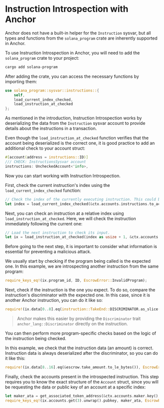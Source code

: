 
# Instruction Introspection with Anchor

Anchor does not have a built-in helper for the `Instruction` sysvar, but all types and functions from the `solana_program` crate are inherently supported in Anchor.

To use Instruction Introspection in Anchor, you will need to add the `solana_program` crate to your project:

```sh
cargo add solana-program
```

After adding the crate, you can access the necessary functions by importing them:

```rust
use solana_program::sysvar::instructions::{
    self,
    load_current_index_checked, 
    load_instruction_at_checked
}; 
```

<ArticleSection name="How to use Introspection" id="how-to-use-introspection" level="h2" />

As mentioned in the introduction, Instruction Introspection works by deserializing the data from the `Instruction` sysvar account to provide details about the instructions in a transaction.

Even though the `load_instruction_at_checked` function verifies that the account being deserialized is the correct one, it is good practice to add an additional check to your account struct:

```rust
#[account(address = instructions::ID)]
/// CHECK: InstructionsSysvar account
instructions: UncheckedAccount<'info>,
```

Now you can start working with Instruction Introspection.

First, check the current instruction's index using the `load_current_index_checked` function:

```rust
// Check the index of the currently executing instruction. This could be in a different position than [0]).
let index = load_current_index_checked(&ctx.accounts.instructions.to_account_info())?;
```

Next, you can check an instruction at a relative index using `load_instruction_at_checked`. Here, we will check the
instruction immediately following the current one:

```rust
// Load the next instruction to check its input.
let ix = load_instruction_at_checked(index as usize + 1, &ctx.accounts.instructions.to_account_info())?;
```

Before going to the next step, it is important to consider what information is essential for preventing a malicious
attack.

We usually start by checking if the program being called is the expected one. In this example, we are introspecting another instruction from the same program:

```rust
require_keys_eq!(ix.program_id, ID, EscrowError::InvalidProgram);
```

Next, check if the instruction is the one you expect. To do so, compare the instruction's discriminator with the expected one. In this case, since it is another Anchor instruction, you can do it like so:

```rust
require!(ix.data[0..8].eq(instruction::TakeEnd::DISCRIMINATOR.as_slice()), EscrowError::InvalidIx);
```

> Anchor makes this easier by providing the `Discriminator` trait `anchor_lang::Discriminator` directly on the
instruction.

You can then perform more program-specific checks based on the logic of the instruction being checked.

In this example, we check that the instruction data (an amount) is correct. Instruction data is always deserialized after the discriminator, so you can do it like this:

```rust
require!(ix.data[8..16].eq(&escrow.take_amount.to_le_bytes()), EscrowError::InvalidAmount);
```

Finally, check the accounts present in the introspected instruction. This step requires you to know the exact structure of the `Account` struct, since you will be requesting the data or public key of an account at a specific index:

```rust
let maker_ata = get_associated_token_address(&ctx.accounts.maker.key(), &escrow.mint_b);
require_keys_eq!(ix.accounts.get(3).unwrap().pubkey, maker_ata, EscrowError::InvalidMakerATA);
```
